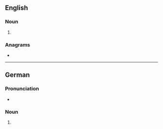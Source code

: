 {{also|CDS|cDs|cd's}}
==English==

===Noun===
{{head|en|noun plural form}}

# {{plural of|CD|lang=en}}

===Anagrams===
* {{anagrams|en|CSD|D&Cs|D.S.C.|D.Sc.|DCS|DSC|Sc.D.}}

----

==German==

===Pronunciation===
* {{IPA|/tse(ː)ˈdeːs/|lang=de}}

===Noun===
{{head|de|noun form}}

# {{plural of|CD|lang=de}}